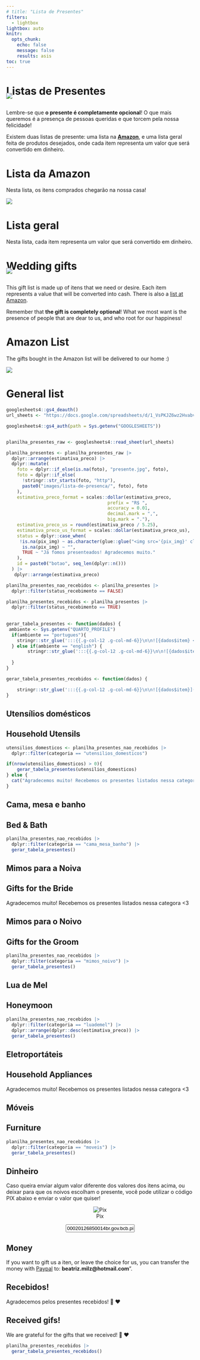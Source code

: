 ```yaml
---
# title: "Lista de Presentes"
filters:
  - lightbox
lightbox: auto
knitr:
  opts_chunk: 
    echo: false
    message: false
    results: asis
toc: true
---
```


::: {.content-visible when-profile="portugues"}
# Listas de Presentes

![](images/floral.jpg){.nolightbox fig-align="center" style="margin-top: -30px;"}

Lembre-se que **o presente é completamente opcional**! O que mais queremos é a presença de pessoas queridas e que torcem pela nossa felicidade!

Existem duas listas de presente: uma lista na [**Amazon**](https://www.amazon.com.br/hz/wishlist/ls/UO6CJ6NL8M7D?ref_=wl_share), e uma lista geral feita de produtos desejados, onde cada item representa um valor que será convertido em dinheiro.

# Lista da Amazon

Nesta lista, os itens comprados chegarão na nossa casa!

[![](images/amazon.jpeg){fig-align="center"}](https://www.amazon.com.br/hz/wishlist/ls/UO6CJ6NL8M7D?ref_=wl_share)

# Lista geral

Nesta lista, cada item representa um valor que será convertido em dinheiro.
:::

::: {.content-visible when-profile="english"}
# Wedding gifts

![](images/floral.jpg){.nolightbox fig-align="center" style="margin-top: -30px;"}

This gift list is made up of itens that we need or desire. Each item represents a value that will be converted into cash. There is also a [list at Amazon](https://www.amazon.com.br/hz/wishlist/ls/UO6CJ6NL8M7D?ref_=wl_share).



Remember that **the gift is completely optional**! What we most want is the presence of people that are dear to us, and who root for our happiness!

# Amazon List

The gifts bought in the Amazon list will be delivered to our home :)

[![](images/amazon.jpeg){fig-align="center"}](https://www.amazon.com.br/hz/wishlist/ls/UO6CJ6NL8M7D?ref_=wl_share)

# General list
:::

```r

googlesheets4::gs4_deauth()
url_sheets <- "https://docs.google.com/spreadsheets/d/1_VsPKJZ6wz2HvabvGI6V-oW-1923KE_FyfKsvy-T2yc/edit#gid=0"

googlesheets4::gs4_auth(path = Sys.getenv("GOOGLESHEETS"))


planilha_presentes_raw <- googlesheets4::read_sheet(url_sheets) 

planilha_presentes <- planilha_presentes_raw |> 
  dplyr::arrange(estimativa_preco) |> 
  dplyr::mutate(
    foto = dplyr::if_else(is.na(foto), "presente.jpg", foto),
    foto = dplyr::if_else(
      !stringr::str_starts(foto, "http"),
      paste0("images/lista-de-presenca/", foto), foto
    ),
    estimativa_preco_format = scales::dollar(estimativa_preco,
                                      prefix = "R$ ", 
                                      accuracy = 0.01,
                                      decimal.mark = ",", 
                                      big.mark = "."),
    estimativa_preco_us = round(estimativa_preco / 5.25),
    estimativa_preco_us_format = scales::dollar(estimativa_preco_us),
    status = dplyr::case_when(
     !is.na(pix_img) ~ as.character(glue::glue("<img src='{pix_img}' class='img-fluid figure-img'/>")),
      is.na(pix_img) ~ "",
      TRUE ~ "Já fomos presenteados! Agradecemos muito."
    ),
    id = paste0("botao", seq_len(dplyr::n()))
  ) |> 
   dplyr::arrange(estimativa_preco)

planilha_presentes_nao_recebidos <- planilha_presentes |> 
  dplyr::filter(status_recebimento == FALSE)

planilha_presentes_recebidos <- planilha_presentes |> 
  dplyr::filter(status_recebimento == TRUE)
  
  
gerar_tabela_presentes <- function(dados) {
 ambiente <- Sys.getenv("QUARTO_PROFILE")
  if(ambiente == "portugues"){
    stringr::str_glue(':::{{.g-col-12 .g-col-md-6}}\n\n![{dados$item} <br> **{dados$estimativa_preco_format}**]({dados$foto}){{group="fotos" description="Caso você queira nos presentear com este item, envie um pix com o valor para<br/>{dados$status}<br/>Se quiser usar o código PIX, copie o texto abaixo <br/><input type=\'text\' value=\'{dados$pix_code}\' id=\'{dados$id}\' class=\'copiar-pix\' onClick=\'this.select();\'></input>" }}\n:::\n')
  } else if(ambiente == "english") {
        stringr::str_glue(':::{{.g-col-12 .g-col-md-6}}\n\n![{dados$item_en} <br> **{dados$estimativa_preco_us_format}**]({dados$foto}){{group="fotos" description="If you want to gift us this item, you can transfer **{dados$estimativa_preco_us_format}** with [Paypal](https://www.paypal.com/) to: **beatriz.milz@hotmail.com**" }}\n:::\n')
    
  }
}

gerar_tabela_presentes_recebidos <- function(dados) {

    stringr::str_glue(':::{{.g-col-12 .g-col-md-6}}\n\n![{dados$item}]({dados$foto}){{group="fotos_recebidos"}}\n:::\n')
}

```

::: {.content-visible when-profile="portugues"}
## Utensílios domésticos
:::

::: {.content-visible when-profile="english"}
## Household Utensils
:::

::: grid
```r
utensilios_domesticos <- planilha_presentes_nao_recebidos |>
  dplyr::filter(categoria == "utensilios_domesticos") 

if(nrow(utensilios_domesticos) > 0){
    gerar_tabela_presentes(utensilios_domesticos)
} else {
  cat("Agradecemos muito! Recebemos os presentes listados nessa categora <3")
}
```
:::

::: {.content-visible when-profile="portugues"}
## Cama, mesa e banho
:::

::: {.content-visible when-profile="english"}
## Bed & Bath
:::

::: grid
```r
planilha_presentes_nao_recebidos |>
  dplyr::filter(categoria == "cama_mesa_banho") |>
  gerar_tabela_presentes()
```
:::

::: {.content-visible when-profile="portugues"}
## Mimos para a Noiva
:::

::: {.content-visible when-profile="english"}
## Gifts for the Bride
:::

Agradecemos muito! Recebemos os presentes listados nessa categora <3

::: {.content-visible when-profile="portugues"}
## Mimos para o Noivo
:::

::: {.content-visible when-profile="english"}
## Gifts for the Groom
:::

::: grid
```r
planilha_presentes_nao_recebidos |> 
  dplyr::filter(categoria == "mimos_noivo") |> 
  gerar_tabela_presentes()
```
:::

::: {.content-visible when-profile="portugues"}
## Lua de Mel
:::

::: {.content-visible when-profile="english"}
## Honeymoon
:::

::: grid
```r
planilha_presentes_nao_recebidos |> 
  dplyr::filter(categoria == "luademel") |> 
  dplyr::arrange(dplyr::desc(estimativa_preco)) |> 
  gerar_tabela_presentes()
```
:::

::: {.content-visible when-profile="portugues"}
## Eletroportáteis
:::

::: {.content-visible when-profile="english"}
## Household Appliances
:::

Agradecemos muito! Recebemos os presentes listados nessa categora <3

::: {.content-visible when-profile="portugues"}
## Móveis
:::

::: {.content-visible when-profile="english"}
## Furniture
:::

::: grid
```r
planilha_presentes_nao_recebidos |> 
  dplyr::filter(categoria == "moveis") |> 
  gerar_tabela_presentes()
```
:::

::: {.content-visible when-profile="portugues"}
# Dinheiro

Caso queira enviar algum valor diferente dos valores dos itens acima, ou deixar para que os noivos escolham o presente, você pode utilizar o código PIX abaixo e enviar o valor que quiser!

<center>

![Pix](https://i.imgur.com/JGPmV6k.png){group="fotos" description="Caso você queira nos presentear com este item, envie um pix desejado usando esse QR CODE, ou copie o número do código PIX abaixo: <br> <input type='text' value='00020126850014br.gov.bcb.pix0136cf692a90-fb2e-48f5-913d-f73f7ed66cc90223Casamento beaeju.com.br5204000053039865802BR5925JULIO ADOLFO ZUCON TRECEN6009SAO PAULO62180514CasamentoGeral63042424' id='pix-geral' class='copiar-pix' onClick='this.select();'></input>"}

<input type='text' value='00020126850014br.gov.bcb.pix0136cf692a90-fb2e-48f5-913d-f73f7ed66cc90223Casamento beaeju.com.br5204000053039865802BR5925JULIO ADOLFO ZUCON TRECEN6009SAO PAULO62180514CasamentoGeral63042424' id='pix-geral' class='copiar-pix' onClick='this.select();'></input>

</center>
:::

::: {.content-visible when-profile="english"}
# Money

If you want to gift us a iten, or leave the choice for us, you can transfer the money with [Paypal](https://www.paypal.com/) to: **beatriz.milz\@hotmail.com**".
:::


::: {.content-visible when-profile="portugues"}
# Recebidos!

Agradecemos pelos presentes recebidos! 🥰 ❤️
:::

::: {.content-visible when-profile="english"}
# Received gifs!

We are grateful for the gifts that we received! 🥰 ❤️
:::


::: grid
```r
planilha_presentes_recebidos |> 
  gerar_tabela_presentes_recebidos()
```
:::
